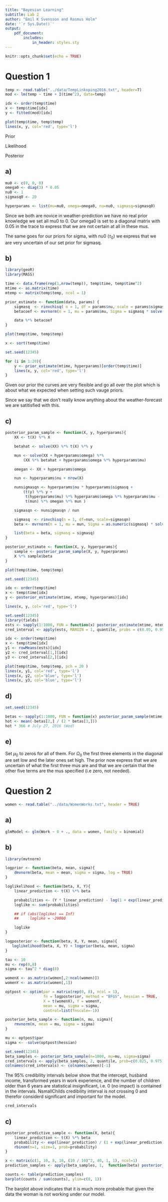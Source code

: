 ```yaml
---
title: "Bayesian Learning"
subtitle: Lab 2
author: "Emil K Svensson and Rasmus Holm"
date: '`r Sys.Date()`'
output:
    pdf_document:
        includes:
            in_header: styles.sty
---
```


```r
knitr::opts_chunk$set(echo = TRUE)
```

# Question 1

```r
temp <- read.table("../data/TempLinkoping2016.txt", header=T)
mod <- lm(temp ~ time + I(time^2), data=temp)
```

```r
idx <- order(temp$time)
x <- temp$time[idx]
y <- fitted(mod)[idx]

plot(temp$time, temp$temp)
lines(x, y, col='red', type='l')
```

Prior

\begin{align*}
\sigma^2 &\sim \text{Inv -- } \chi^2(\nu_{0}, \sigma_{0}^{2}) \\
\beta | \sigma^2 &\sim \text{N}(\mu_{0}, \sigma^2 \Omega_{0}^{-1})
\end{align*}

Likelihood

\begin{align*}
\textbf{y}| \beta, \sigma^2, \textbf{X} &\sim \text{N}(\textbf{X} \beta, \sigma^2 I_{n})
\end{align*}

Posterior

\begin{align*}
\sigma^2 | \textbf{y} &\sim \text{Inv -- } \chi^2(\nu_{n}, \sigma_{n}^{2}) \\
\beta | \sigma^2, \textbf{y} &\sim \text{N}(\mu_{n}, \sigma^2 \Omega_{n}^{-1}) \\
\intertext{where}
\mu_{n} &= (\textbf{X}^\intercal \textbf{X} + \Omega_0)^{-1} (\textbf{X}^\intercal \textbf{X} \hat{\beta} + \Omega_{0} \mu_{0}) \\
\Omega_{n} &= \textbf{X}^\intercal \textbf{X} + \Omega_{0} \\
\nu_{n} &= \nu_{0} + n \\
\nu_{n} \sigma^{2}_{n} &= \nu_{0} \sigma^2_0 + (\textbf{y}^\intercal \textbf{y} + \mu^{\intercal}_{0} \Omega_0 \mu_0 - \mu^{\intercal}_{n} \Omega_n \mu_n)
\end{align*}

## a)

```r
mu0 <- c(0, 0, 0)
omega0 <- diag(3) * 0.05
nu0 <- 1
sigmasq0 <- 20

hyperparams <- list(mu=mu0, omega=omega0, nu=nu0, sigmasq=sigmasq0)
```

Since we both are novice in weather-prediction we have no real prior knowledge we set all mu0 to 0. Our omega0 is set to a diagonal matrix with 0.05 in the trace to express that we are not certain at all in these mus. 

The same goes for our priors for sigma, with nu0 ($\tau_0$) we express that we are very uncertain of our set prior for sigmasq.  

## b)

```r
library(geoR)
library(MASS)

time <- data.frame(rep(1,nrow(temp)), temp$time, temp$time^2)
mtime <- as.matrix(time)
mtemp <- matrix(temp$temp, ncol = 1)

prior_estimate <- function(data, params) {
    sigmasq  <- rinvchisq( n = 1, df = params$nu, scale = params$sigmasq)
    betacoef <- mvrnorm(n = 1, mu = params$mu, Sigma = sigmasq * solve(params$omega) )

    data %*% betacoef
}
```

```r
plot(temp$time, temp$temp)

x <- sort(temp$time)

set.seed(12345)

for (i in 1:20){
    y <- prior_estimate(mtime, hyperparams)[order(temp$time)]
    lines(x, y, col='red', type='l')
}
```

Given our prior the curves are very flexible and go all over the plot which is about what we expected when setting such vauge priors. 

Since we say that we don't really know anything about the weather-forecast we are satitisfied with this. 

## c)

```r
posterior_param_sample <- function(X, y, hyperparams){
    XX <- t(X) %*% X

    betahat <- solve(XX) %*% t(X) %*% y

    mun <- solve(XX + hyperparams$omega) %*%
        (XX %*% betahat + hyperparams$omega %*% hyperparams$mu)

    omegan <- XX + hyperparams$omega

    nun <- hyperparams$nu + nrow(X)

    nunsigmasqn <- hyperparams$nu * hyperparams$sigmasq +
        (t(y) %*% y +
         t(hyperparams$mu) %*% hyperparams$omega %*% hyperparams$mu -
         t(mun) %*% omegan %*% mun )

    sigmasqn <- nunsigmasqn / nun

    sigmasq  <- rinvchisq(n = 1, df=nun, scale=sigmasqn)
    beta <- mvrnorm(n = 1, mu = mun, Sigma = as.numeric(sigmasq) * solve(omegan))

    list(beta = beta, sigmasq = sigmasq)
}

posterior_estimate <- function(X, y, hyperparams){
    sample <- posterior_param_sample(X, y, hyperparams)
    X %*% sample$beta
}
```

```r
plot(temp$time, temp$temp)

set.seed(12345)

idx <- order(temp$time)
x <- temp$time[idx]
y <- posterior_estimate(mtime, mtemp, hyperparams)[idx]

lines(x, y, col='red', type='l')
```

```r
set.seed(12345)
library(fields)
ests <- sapply(1:1000, FUN = function(x) posterior_estimate(mtime, mtemp, hyperparams))
cred_interval <- apply(ests, MARGIN = 1, quantile, probs = c(0.05, 0.95))

idx <- order(temp$time)
x <- temp$time[idx]
y1 <- rowMeans(ests)[idx]
y2 <- cred_interval[1,][idx]
y3 <- cred_interval[2,][idx]

plot(temp$time, temp$temp, pch = 20 )
lines(x, y1, col='red', type='l')
lines(x, y2, col='blue', type='l')
lines(x, y3, col='blue', type='l')
```

## d)

```r
set.seed(12345)

betas <- sapply(1:1000, FUN = function(x) posterior_param_sample(mtime, mtemp, hyperparams)$beta)
hot <- mean(-betas[2,] / (2 * betas[3,]))
hot * 366 # July 27, 2016 (Wed)
```


## e)

Set $\mu_0$ to zeros for all of them. For $\Omega_0$ the first three elements in the diagonal are set low and the later ones set high. The prior now express that we are uncertain of what the first three mus are and that we are certain that the other five terms are the mus specified (i.e zero, not needed).  


\newpage

# Question 2

```r
women <- read.table("../data/WomenWorks.txt", header = TRUE)
```

## a)

```r
glmModel <- glm(Work ~ 0 + ., data = women, family = binomial)
```

## b)

```r
library(mvtnorm)

logprior <- function(beta, mean, sigma){
    dmvnorm(beta, mean = mean, sigma = sigma, log = TRUE)
}

loglikelihood <- function(beta, X, Y){
    linear_prediction <- t(X) %*% beta

    probabilities <- (Y * linear_prediction) - log(1 + exp(linear_prediction))
    loglike <- sum(probabilities)

    ## if (abs(loglike) == Inf)
    ##     loglike = -20000

    loglike
}

logposterior <- function(beta, X, Y, mean, sigma){
   loglikelihood(beta, X, Y) + logprior(beta, mean, sigma)
}

tau <- 10
mu <- rep(0,8)
sigma <- tau^2 * diag(8)

womenX <- as.matrix(women[,2:ncol(women)])
womenY <- as.matrix(women[,1])

optpost <- optim(par = matrix(rep(0, 8), ncol = 1),
                 fn = logposterior, method = "BFGS", hessian = TRUE,
                 X = t(womenX), Y = womenY,
                 mean = mu, sigma = sigma,
                 control=list(fnscale=-1))
```

```r
posterior_beta_sample <- function(n, mu, sigma){
    rmvnorm(n, mean = mu, sigma = sigma)
}

mu <- optpost$par
sigma <- -solve(optpost$hessian)

set.seed(12345)
beta_samples <- posterior_beta_sample(n=1000, mu=mu, sigma=sigma)
cred_intervals <- apply(beta_samples, 2, quantile, prob=c(0.025, 0.975))
colnames(cred_intervals) <- colnames(women)[-1]
```

The 95\% credibility intervals below show that the intercept, husband income, transformed years in work experience, and the number of children older than 6 years are statistical insignificant, i.e. 0 (no impact) is contained in the intervals. NsmallChilds credibility interval is not crossing 0 and therefor considerd significant and important for the model.

```r
cred_intervals
```

## c)

```r
posterior_predictive_sample <- function(X, beta){
    linear_prediction <- t(X) %*% beta
    probability <- exp(linear_prediction) / (1 + exp(linear_prediction))
    rbinom(n=1, size=1, prob=probability)
}

x <- matrix(c(1, 10, 8, 10, (10 / 10)^2, 40, 1, 1), ncol=1)
prediction_samples <- apply(beta_samples, 1,  function(beta) posterior_predictive_sample(x, beta))
```

```r
counts <- table(prediction_samples)
barplot(counts / sum(counts), ylim=c(0, 1))
```

The barplot above indicates that it is much more probable that given the data the woman is not working under our model.
